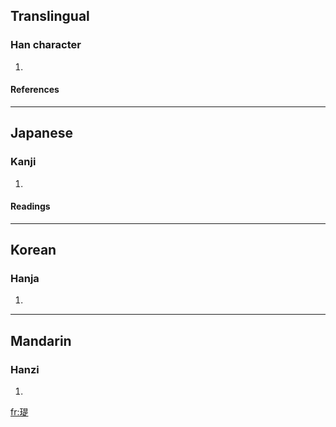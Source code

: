 {{see|珶}}

==Translingual==
===Han character===
{{Han char|rn=96|rad=玉|as=09|sn=13|four=|canj=一土日一人 (MGAMO)}}
# {{defn|Han|sort=玉09}}
====References====
{{Han ref|kx=0736.210|dkj=21100|dj=1148.010|hdz=21126.030|uh=7445|ud=29765}}

----
==Japanese==
===Kanji===
{{ja-kanji|grade=|rs=玉09}}
# {{defn|Japanese}} 
====Readings====
{{ja-readings|on=[[てい]] (tei), [[だい]] (dai)|kun=|nanori=}}

----
==Korean==
===Hanja===
{{ko-hanja|hangeul=제|eumhun=|rv=je|mr=che|y=cey}}
# {{defn|Korean}}

----
==Mandarin==
===Hanzi===
{{cmn-hanzi|pin=[[tí]] ([[ti2]])|wg=t'i<sup>2</sup>}}
# {{defn|Mandarin}}

[[fr:瑅]]